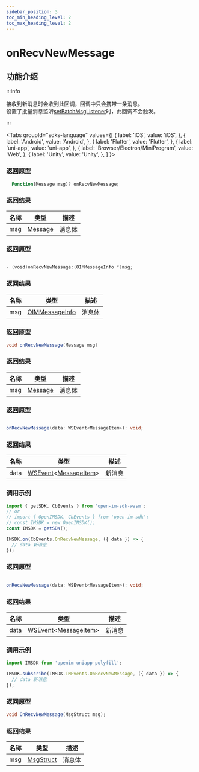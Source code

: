 ```yaml
---
sidebar_position: 3
toc_min_heading_level: 2
toc_max_heading_level: 2
---
```


# onRecvNewMessage

## 功能介绍

:::info

接收到新消息时会收到此回调，回调中只会携带一条消息。    
设置了批量消息监听[setBatchMsgListener](docs/sdks/api/message/setBatchMsgListener.mdx)时，此回调不会触发。

:::

<Tabs
groupId="sdks-language"
values={[
{ label: 'iOS', value: 'iOS', },
{ label: 'Android', value: 'Android', },
{ label: 'Flutter', value: 'Flutter', },
{ label: 'uni-app', value: 'uni-app', },
{ label: 'Browser/Electron/MiniProgram', value: 'Web', },
{ label: 'Unity', value: 'Unity', },
]
}>

<TabItem value="Flutter">

### 返回原型

```dart showLineNumbers
  Function(Message msg)? onRecvNewMessage;
```

### 返回结果

| 名称 | 类型                                               | 描述   |
| ---- | -------------------------------------------------- | ------ |
| msg  | [Message](docs/sdks/class/message/messageInfo.mdx) | 消息体 |

</TabItem>

<TabItem value="iOS">

### 返回原型

```swift showLineNumbers

- (void)onRecvNewMessage:(OIMMessageInfo *)msg;

```

### 返回结果

| 名称 | 类型                                                      | 描述   |
| ---- | --------------------------------------------------------- | ------ |
| msg  | [OIMMessageInfo](docs/sdks/class/message/messageInfo.mdx) | 消息体 |

</TabItem>

<TabItem value="Android">

### 返回原型

```java showLineNumbers
void onRecvNewMessage(Message msg)
```

### 返回结果

| 名称 | 类型                                               | 描述   |
| ---- | -------------------------------------------------- | ------ |
| msg  | [Message](docs/sdks/class/message/messageInfo.mdx) | 消息体 |


</TabItem>

<TabItem value="Web">

### 返回原型

```ts showLineNumbers

onRecvNewMessage(data: WSEvent<MessageItem>): void;

```

### 返回结果

| 名称 | 类型                                                                                            | 描述   |
| ---- | ----------------------------------------------------------------------------------------------- | ------ |
| data | [WSEvent](docs/sdks/class/response.mdx)<[MessageItem](docs/sdks/class/message/messageInfo.mdx)> | 新消息 |

### 调用示例

```js showLineNumbers
import { getSDK, CbEvents } from 'open-im-sdk-wasm';
// or
// import { OpenIMSDK, CbEvents } from 'open-im-sdk';
// const IMSDK = new OpenIMSDK();
const IMSDK = getSDK();

IMSDK.on(CbEvents.OnRecvNewMessage, ({ data }) => {
  // data 新消息
});
```

</TabItem>

<TabItem value="uni-app">

### 返回原型

```ts showLineNumbers

onRecvNewMessage(data: WSEvent<MessageItem>): void;

```

### 返回结果

| 名称 | 类型                                                                                            | 描述   |
| ---- | ----------------------------------------------------------------------------------------------- | ------ |
| data | [WSEvent](docs/sdks/class/response.mdx)<[MessageItem](docs/sdks/class/message/messageInfo.mdx)> | 新消息 |

### 调用示例

```js showLineNumbers
import IMSDK from 'openim-uniapp-polyfill';

IMSDK.subscribe(IMSDK.IMEvents.OnRecvNewMessage, ({ data }) => {
  // data 新消息
});
```

</TabItem>

<TabItem value="Unity">

### 返回原型

```C# showLineNumbers
void OnRecvNewMessage(MsgStruct msg);
```

### 返回结果

| 名称 | 类型                                               | 描述   |
| ---- | -------------------------------------------------- | ------ |
| msg  | [MsgStruct](docs/sdks/class/message/messageInfo.mdx) | 消息体 |

</TabItem>
</Tabs>
